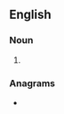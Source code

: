 ==English==

===Noun===
{{head|en|noun form}}

# {{plural of|en|rotator}}

===Anagrams===
* {{anagrams|en|a=aoorrstt|Tortoras}}